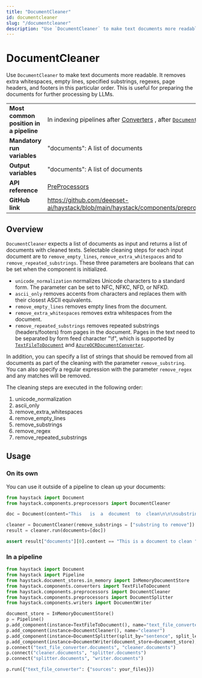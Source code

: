 ```yaml
---
title: "DocumentCleaner"
id: documentcleaner
slug: "/documentcleaner"
description: "Use `DocumentCleaner` to make text documents more readable. It removes extra whitespaces, empty lines, specified substrings, regexes, page headers, and footers in this particular order.  This is useful for preparing the documents for further processing by LLMs."
---
```


# DocumentCleaner

Use `DocumentCleaner` to make text documents more readable. It removes extra whitespaces, empty lines, specified substrings, regexes, page headers, and footers in this particular order.  This is useful for preparing the documents for further processing by LLMs.

|                                        |                                                                                                                 |
| :------------------------------------- | :-------------------------------------------------------------------------------------------------------------- |
| **Most common position in a pipeline** | In indexing pipelines after [Converters](../converters.mdx) , after [`DocumentSplitter`](documentsplitter.mdx) |
| **Mandatory run variables**            | "documents": A list of documents                                                                                |
| **Output variables**                   | "documents": A list of documents                                                                                |
| **API reference**                      | [PreProcessors](/reference/preprocessors-api)                                                                          |
| **GitHub link**                        | https://github.com/deepset-ai/haystack/blob/main/haystack/components/preprocessors/document_cleaner.py        |

## Overview

`DocumentCleaner` expects a list of documents as input and returns a list of documents with cleaned texts. Selectable cleaning steps for each input document are to `remove_empty_lines`, `remove_extra_whitespaces` and to `remove_repeated_substrings`. These three parameters are booleans that can be set when the component is initialized.

- `unicode_normalization` normalizes Unicode characters to a standard form. The parameter can be set to NFC, NFKC, NFD, or NFKD.
- `ascii_only` removes accents from characters and replaces them with their closest ASCII equivalents.
- `remove_empty_lines` removes empty lines from the document.
- `remove_extra_whitespaces` removes extra whitespaces from the document.
- `remove_repeated_substrings` removes repeated substrings (headers/footers) from pages in the document. Pages in the text need to be separated by form feed character "\\f", which is supported by [`TextFileToDocument`](../converters/textfiletodocument.mdx) and [`AzureOCRDocumentConverter`](../converters/azureocrdocumentconverter.mdx).

In addition, you can specify a list of strings that should be removed from all documents as part of the cleaning with the parameter `remove_substring`. You can also specify a regular expression with the parameter `remove_regex` and any matches will be removed.

The cleaning steps are executed in the following order:

1. unicode_normalization
2. ascii_only
3. remove_extra_whitespaces
4. remove_empty_lines
5. remove_substrings
6. remove_regex
7. remove_repeated_substrings

## Usage

### On its own

You can use it outside of a pipeline to clean up your documents:

```python
from haystack import Document
from haystack.components.preprocessors import DocumentCleaner

doc = Document(content="This   is  a  document  to  clean\n\n\nsubstring to remove")

cleaner = DocumentCleaner(remove_substrings = ["substring to remove"])
result = cleaner.run(documents=[doc])

assert result["documents"][0].content == "This is a document to clean "
```

### In a pipeline

```python
from haystack import Document
from haystack import Pipeline
from haystack.document_stores.in_memory import InMemoryDocumentStore
from haystack.components.converters import TextFileToDocument
from haystack.components.preprocessors import DocumentCleaner
from haystack.components.preprocessors import DocumentSplitter
from haystack.components.writers import DocumentWriter

document_store = InMemoryDocumentStore()
p = Pipeline()
p.add_component(instance=TextFileToDocument(), name="text_file_converter")
p.add_component(instance=DocumentCleaner(), name="cleaner")
p.add_component(instance=DocumentSplitter(split_by="sentence", split_length=1), name="splitter")
p.add_component(instance=DocumentWriter(document_store=document_store), name="writer")
p.connect("text_file_converter.documents", "cleaner.documents")
p.connect("cleaner.documents", "splitter.documents")
p.connect("splitter.documents", "writer.documents")

p.run({"text_file_converter": {"sources": your_files}})
```
